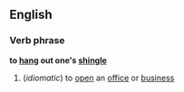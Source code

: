 ==English==
===Verb phrase===
'''to [[hang]] out one's [[shingle]]'''
#(''idiomatic'') to [[open]] an [[office]] or [[business]]